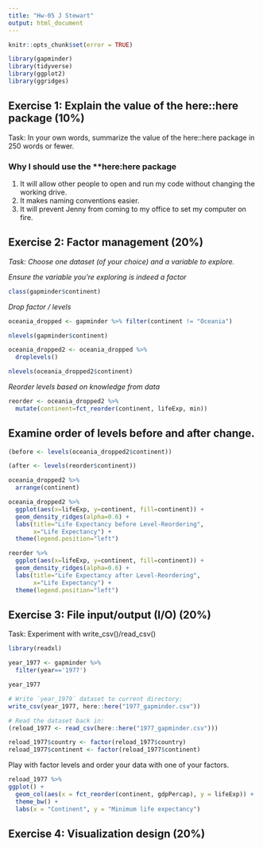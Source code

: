 ```yaml
---
title: "Hw-05 J Stewart"
output: html_document
---
```


```r
knitr::opts_chunk$set(error = TRUE)
```
```r
library(gapminder)
library(tidyverse)
library(ggplot2)
library(ggridges)
```

## Exercise 1: Explain the value of the here::here package (10%)

Task: In your own words, summarize the value of the here::here package in 250 words or fewer.

### Why I should use the **here:here package
  
1. It will allow other people to open and run my code without changing the working drive.
2. It makes naming conventions easier. 
3. It will prevent Jenny from coming to my office to set my computer on fire.

## Exercise 2: Factor management (20%)

*Task: Choose one dataset (of your choice) and a variable to explore.*

*Ensure the variable you’re exploring is indeed a factor*
```r
class(gapminder$continent)
```

*Drop factor / levels*

```r
oceania_dropped <- gapminder %>% filter(continent != "Oceania")
```

```r
nlevels(gapminder$continent)
```

```r
oceania_dropped2 <- oceania_dropped %>% 
  droplevels()
```

```r
nlevels(oceania_dropped2$continent)
```

*Reorder levels based on knowledge from data*
```r
reorder <- oceania_dropped2 %>% 
  mutate(continent=fct_reorder(continent, lifeExp, min))
```

## Examine order of levels before and after change.
```r
(before <- levels(oceania_dropped2$continent))
```

```r
(after <- levels(reorder$continent))
```

```r
oceania_dropped2 %>% 
  arrange(continent)
```
```r
oceania_dropped2 %>% 
  ggplot(aes(x=lifeExp, y=continent, fill=continent)) +
  geom_density_ridges(alpha=0.6) +
  labs(title="Life Expectancy before Level-Reordering",
       x="Life Expectancy") +
  theme(legend.position="left")
```








```r
reorder %>% 
  ggplot(aes(x=lifeExp, y=continent, fill=continent)) +
  geom_density_ridges(alpha=0.6) +
  labs(title="Life Expectancy after Level-Reordering",
       x="Life Expectancy") +
  theme(legend.position="left")
```


## Exercise 3: File input/output (I/O) (20%)

Task: Experiment with write_csv()/read_csv()

```r
library(readxl)
```

```r
year_1977 <- gapminder %>%
  filter(year=='1977')
```

```r
year_1977
```



```r
# Write `year_1979` dataset to current directory:
write_csv(year_1977, here::here("1977_gapminder.csv"))
```

```r
# Read the dataset back in:
(reload_1977 <- read_csv(here::here("1977_gapminder.csv")))

```



```r
reload_1977$country <- factor(reload_1977$country)
reload_1977$continent <- factor(reload_1977$continent)
```

Play with factor levels and order your data with one of your factors.

```r
reload_1977 %>%
ggplot() +
  geom_col(aes(x = fct_reorder(continent, gdpPercap), y = lifeExp)) +
  theme_bw() +
  labs(x = "Continent", y = "Minimum life expectancy")
```


## Exercise 4: Visualization design (20%)

